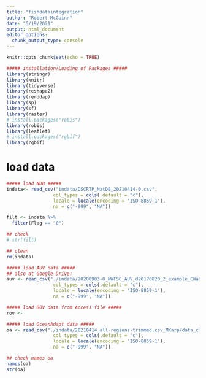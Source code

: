```yaml
---
title: "fishdataintegration"
author: "Robert McGuinn"
date: "5/19/2021"
output: html_document
editor_options: 
  chunk_output_type: console
---
```


```r
knitr::opts_chunk$set(echo = TRUE)
```

```r
##### installation/Loading of Packages #####
library(stringr)
library(knitr)
library(tidyverse)
library(reshape2)
library(rerddap)
library(sp)
library(sf)
library(raster)
# install.packages("robis")
library(robis)
library(leaflet)
# install.packages("rgbif")
library(rgbif)
```

# load data

```r
##### load NDB ##### 
indata<- read_csv("indata/DSCRTP_NatDB_20210414-0.csv",
                 col_types = cols(.default = "c"),
                 locale = locale(encoding = 'ISO-8859-1'),
                 na = c("-999", "NA"))

filt <- indata %>%
  filter(Flag == "0")

## check
# str(filt)

## clean
rm(indata)

##### load AUV data #####
## also at Google Drive: 
auv <- read_csv("./indata/20200903-0_NWFSC_AUV_d20170820_2_example_CWaters.csv",
                 col_types = cols(.default = "c"),
                 locale = locale(encoding = 'ISO-8859-1'),
                 na = c("-999", "NA"))

##### load ROV data from Access file ##### 
rov <- 

##### load OceanAdapt data #####
oa <- read_csv("./indata/20210414_all-regions-trimmed.csv_MKarp/data_clean/all-regions-trimmed.csv",
                 col_types = cols(.default = "c"),
                 locale = locale(encoding = 'ISO-8859-1'),
                 na = c("-999", "NA"))

## check names oa
names(oa)
str(oa)








```


